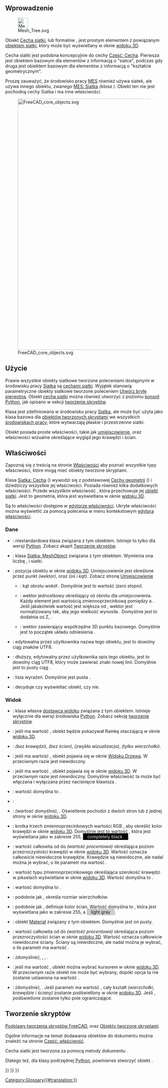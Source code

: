 <languages/>
{{TOCright}}

<span id="Introduction"></span>
==Wprowadzenie==

[[File:Mesh_Tree.svg|32px]]

Obiekt [[Mesh_Feature/pl|Cecha siatki]], lub formalnie {{incode|Mesh::Feature}}, jest prostym elementem z powiązanym [[Mesh_MeshObject/pl|obiektem siatki]], który może być wyświetlany w oknie [[3D_view/pl|widoku 3D]].

Cecha siatki jest podobna koncepcyjnie do cechy [[Part_Feature/pl|Część: Cecha]]. Pierwsza jest obiektem bazowym dla elementów z informacją o "siatce", podczas gdy druga jest obiektem bazowym dla elementów z informacją o "kształcie geometrycznym".

Proszę zauważyć, że środowisko pracy [[FEM_Workbench/pl|MES]] również używa siatek, ale używa innego obiektu, zwanego [[FEM_Mesh/pl|MES: Siatka]] ''(klasa {{incode|Fem::FemMeshObject}})''. Obiekt ten nie jest pochodną cechy Siatka i ma inne właściwości.

[[File:FreeCAD_core_objects.svg|800px]]

{{Caption|Uproszczony diagram zależności pomiędzy podstawowymi obiektami w programie FreeCAD.}}

<span id="Usage"></span>
==Użycie==

Prawie wszystkie obiekty siatkowe tworzone poleceniami dostępnymi w środowisku pracy [[Mesh_Workbench/pl|Siatka]] są [[Mesh_Feature/pl|cechami siatki]]. Wyjątek stanowią parametryczne obiekty siatkowe tworzone poleceniem [[Mesh_BuildRegularSolid/pl|Utwórz bryłę pierwotną]]. Obiekt [[Mesh_Feature/pl|cecha siatki]] można również utworzyć z poziomu [[Python_console/pl|konsoli Python]], jak opisano w sekcji [[#Tworzenie_skrypt.C3.B3w|tworzenie skryptów]].

Klasa {{incode|Mesh::Feature}} jest zdefiniowana w środowisku pracy [[Mesh_Workbench/pl|Siatka]], ale może być użyta jako klasa bazowa dla [[Scripted_objects/pl|obiektów tworzonych skryptami]] we wszystkich [[Workbenches/pl|środowiskach pracy]], które wytwarzają płaskie i przestrzenne siatki.

Obiekt {{incode|Mesh::Feature}} posiada proste właściwości, takie jak [[Placement/pl|umiejscowienie]], oraz właściwości wizualne określające wygląd jego krawędzi i ścian.

<span id="Properties"></span>
==Właściwości==

Zapoznaj się z treścią na stronie [[Property/pl|Właściwości]] aby poznać wszystkie typy właściwości, które mogą mieć obiekty tworzone skryptami.

Klasa [[Mesh_Feature/pl|Siatka: Cecha]] ({{incode|Mesh::Feature}}) wywodzi się z podstawowej [[App_GeoFeature/pl|Cechy geometrii]] ({{incode|App::GeoFeature}}) i dziedziczy wszystkie jej właściwości. Posiada również kilka dodatkowych właściwości. Przede wszystkim właściwość {{PropertyData|Siatka}}, która przechowuje jej [[Mesh_MeshObject/pl|obiekt siatki]]. Jest to geometria, która jest wyświetlana w oknie [[3D_view/pl|widoku 3D]].

<div class="mw-translate-fuzzy">
Są to właściwości dostępne w [[Property_editor/pl|edytorze właściwości]]. Ukryte właściwości można wyświetlić za pomocą polecenia {{MenuCommand|Wyświetl wszystko}} w menu kontekstowym [[Property_editor/pl|edytora właściwości]].
</div>

<span id="Data"></span>
===Dane===

{{TitleProperty|Podstawa}}

* {{PropertyData|Pośrednik|PythonObject|Hidden}}: niestandardowa klasa związana z tym obiektem. Istnieje to tylko dla wersji [[Python|Python]]. Zobacz akapit [[#Tworzenie_skryptów/pl|Tworzenie skryptów]].
* {{PropertyData|Siatka|MeshKernel}}: klasa [[Mesh_MeshObject/pl|Siatka: MeshObject]] związana z tym obiektem. Wymienia ona liczbę {{Value|Punktów}}, {{Value|Krawędzi}} i {{Value|Ścian}} siatki.
* {{PropertyData|Umiejscowienie|Placement}}: pozycja obiektu w oknie [[3D_view/pl|widoku 3D]]. Umiejscowienie jest określone przez {{incode|Base}} punkt ''(wektor)'', oraz {{incode|Obrót}} ''(oś i kąt)''. Zobacz stronę [[Placement/pl|Umiejscowienie]]
** {{PropertyData|Kąt}}: kąt obrotu wokół {{PropertyData|Oś}}. Domyślnie jest to wartość {{value|0°}} ''(zero stopni)''.
** {{PropertyData|Oś}}: wektor jednostkowy określający oś obrotu dla umiejscowienia. Każdy element jest wartością zmiennoprzecinkową pomiędzy {{value|0}} a {{value|1}}. Jeśli jakakolwiek wartość jest większa od {{value|1}}, wektor jest normalizowany tak, aby jego wielkość wynosiła {{value|1}}. Domyślnie jest to dodatnia oś Z, {{value|(0, 0, 1)}}.
** {{PropertyData|Pozycja}}: wektor zawierający współrzędne 3D punktu bazowego. Domyślnie jest to początek układu odniesienia {{value|(0, 0, 0)}}.
* {{PropertyData|Etykieta|String}}: edytowalna przez użytkownika nazwa tego obiektu, jest to dowolny ciąg znaków UTF8.
* {{PropertyData|Etykieta2|String|Hidden}}: dłuższy, edytowalny przez użytkownika opis tego obiektu, jest to dowolny ciąg UTF8, który może zawierać znaki nowej linii. Domyślnie jest to pusty ciąg {{value|""}}.
* {{PropertyData|Silnik wyrażeń|Hidden}}: lista wyrażeń. Domyślnie jest pusta {{value|[]}}.
* {{PropertyData|Widoczność|Bool|Hidden}}: decyduje czy wyświetlać obiekt, czy nie.

<span id="View"></span>
===Widok===

{{TitleProperty|Podstawa}}

* {{PropertyView|Proxy|PythonObject|Ukryte}}: klasa własna [[Viewprovider/pl|dostawca widoku]] związana z tym obiektem. Istnieje wyłącznie dla wersji środowiska [[Python/pl|Python]]. Zobacz sekcję [[#Tworzenie_skrypt.C3.B3w|tworzenie skryptów]].

{{TitleProperty|Opcje wyświetlania}}

* {{PropertyView|Ramka Otaczająca|Bool}}: jeśli ma wartość {{TRUE/pl}}, obiekt będzie pokazywał Ramkę otaczającą w oknie [[3D_view/pl|widoku 3D]].
* {{PropertyView|Tryb wyświetlania|Enumeration}}: {{value|Cieniowany}} ''(bez krawędzi)'', {{value|Szkielet}} ''(bez ścian)'', {{value|Cieniowany z krawędziami}} ''(zwykła wizualizacja)'', {{value|Punkty}} ''(tylko wierzchołki)''.
* {{PropertyView|Pokazuj na drzewie|Bool}}: jeśli ma wartość {{TRUE/pl}}, obiekt pojawia się w oknie [[Tree_view/pl|Widoku Drzewa]]. W przeciwnym razie jest niewidoczny.
* {{PropertyView|Widoczność|Bool}}: jeśli ma wartość {{TRUE/pl}}, obiekt pojawia się w oknie [[3D_view/pl|widoku 3D]]. W przeciwnym razie jest niewidoczny. Domyślnie właściwość ta może być włączana i wyłączana przez naciśnięcie klawisza {{KEY|Spacja}}.

{{TitleProperty|Styl obiektu}}

* {{PropertyView|Kolorowanie|Bool|Hidden}}: wartość domyślna to {{FALSE/pl}}.
* {{PropertyView|Kąt zagięcia|FloatConstraint}}:
* {{PropertyView|Oświetlenie|Enumeration}}: {{value|Jednostronnie}} ''(wartość domyślna)'', {{value|Dwustronnie}}. Oświetlenie pochodzi z dwóch stron lub z jednej strony w oknie [[3D_view/pl|widoku 3D]].
* {{PropertyView|Kolor linii|Color}}: krotka trzech zmiennoprzecinkowych wartości RGB {{value|(r,g,b)}}, aby określić kolor krawędzi w oknie [[3D_view/pl|widoku 3D]]. Domyślnie jest to wartość {{value|(0. 0, 0.0, 0.0)}}, która jest wyświetlana jako {{value|[0,0,0]}} w zakresie 255, <span style="background-color:#000; color:#eee; width:3em; height:12pt; padding: 2px 1em 2px;">completely black </span>.
* {{PropertyView|Przejrzystość linii|Percent}}: wartość całkowita od {{value|0}} do {{value|100}} ''(wartość procentowa)'' określająca poziom przezroczystości krawędzi w oknie [[3D_view/pl|widoku 3D]]. Wartość {{value|100}} oznacza całkowicie niewidoczne krawędzie. Krawędzie są niewidoczne, ale nadal można je wybrać, o ile parametr {{PropertyView|Do wyboru}} ma wartość {{TRUE/pl}}.
* {{PropertyView|Szerokość linii|FloatConstraint}}: wartość typu zmiennoprzecinkowego określająca szerokość krawędzi w pikselach wyświetlane w oknie [[3D_view/pl|widoku 3D]]. Wartość domyślna to {{value|1.0}}.
* {{PropertyView|Otwarte krawędzie|Bool}}: wartość domyślna to {{FALSE/pl}}.
* {{PropertyView|Rozmiar punktu|FloatConstraint}}: podobnie jak {{PropertyView|Szerokość linii}}, określa rozmiar wierzchołków.
* {{PropertyView|Kolor kształtu|Color}}: podobnie jak {{PropertyView|Kolor linii}}, definiuje kolor ścian. Wartość domyślna to {{value|(0.8, 0.8, 0.8)}}, która jest wyświetlana jako {{value|[204,204,204]}} w zakresie 255, a <span style="background-color:#ccc; width:3em; height:12pt; padding: 2px 1em 2px;">light gray</span>.
* {{PropertyView|Materiał kształtu|Material|Hidden}}: obiekt [[App_Material/pl|Materiał]] związany z tym obiektem. Domyślnie jest on pusty.
* {{PropertyView|Przezroczystość|Percent}}: wartość całkowita od {{value|0}} do {{value|100}} ''(wartość procentowa)'' określająca poziom przezroczystości ścian w oknie [[3D_view/pl|widoku 3D]]. Wartość {{value|100}} oznacza całkowicie niewidoczne ściany. Ściany są niewidoczne, ale nadal można je wybrać, o ile parametr {{PropertyView|Do wyboru}} ma wartość {{TRUE/pl}}.

{{TitleProperty|Wybieranie}}

* {{PropertyView|Na górze po wybraniu|Enumeration}}: {{value|Wyłączony}} ''(domyślnie)'', {{value|Włączony}}, {{value|Objekt}}, {{value|Element}}.
* {{PropertyView|Do wyboru|Bool}}: jeśli ma wartość {{TRUE/pl}}, obiekt można wybrać kursorem w oknie [[3D_view/pl|widoku 3D]]. W przeciwnym razie obiekt nie może być wybrany, dopóki opcja ta nie zostanie ustawiona na wartość {{TRUE/pl}}.
* {{PropertyView|Styl wyboru|Enumeration}}: {{value|Kształt}} ''(domyślnie)'', {{value|Ramka Otaczająca}}. Jeśli parametr ma wartość {{value|Kształt}}, cały kształt ''(wierzchołki, krawędzie i ściany)'' zostanie podświetlony w oknie [[3D_view/pl|widoku 3D]]. Jeśli {{value|Ramka Otaczająca}}, podświetlone zostanie tylko pole ograniczające.

<span id="Scripting"></span>
==Tworzenie skryptów==

{{Emphasis|Zobacz również:}} [[FreeCAD_Scripting_Basics/pl|Podstawy tworzenia skryptów FreeCAD]], oraz [[Scripted_objects/pl|Obiekty tworzone skryptami]].

Ogólne informacje na temat dodawania obiektów do dokumentu można znaleźć na stronie [[Part_Feature/pl|Część: właściwość]].

Cecha siatki jest tworzona za pomocą metody dokumentu {{incode|addObject()}}.

{{Code|code=
import FreeCAD as App

doc = App.newDocument()
obj = App.ActiveDocument.addObject("Mesh::Feature", "Name")
obj.Label = "Custom label"
}}

Dlatego też, dla klasy podrzędnej [[Python/pl|Python]], powinieneś stworzyć obiekt {{incode|Mesh::FeaturePython}}.

{{Code|code=
import FreeCAD as App

doc = App.newDocument()
obj = App.ActiveDocument.addObject("Mesh::FeaturePython", "Name")
obj.Label = "Custom label"
}}


{{Mesh_Tools_navi{{#translation:}}}}
{{Document_objects_navi{{#translation:}}}}
{{Userdocnavi{{#translation:}}}}
[[Category:Glossary{{#translation:}}]]